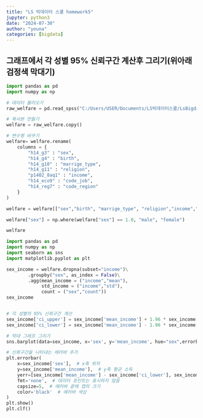 ```yaml
---
title: "LS 빅데이터 스쿨 homework5"
jupyter: python3
date: "2024-07-30"
author: "youna"
categories: [bigdata] 
---
```


## 그래프에서 각 성별 95% 신뢰구간 계산후 그리기(위아래 검정색 막대기)
```python
import pandas as pd
import numpy as np

# 데이터 불러오기
raw_welfare = pd.read_spss("C:/Users/USER/Documents/LS빅데이터스쿨/LsBigdata-project1/data/koweps/Koweps_hpwc14_2019_beta2.sav")

# 복사본 만들기
welfare = raw_welfare.copy()

# 변수명 바꾸기
welfare= welfare.rename(
    columns = {
        "h14_g3" : "sex",
        "h14_g4" : "birth",
        "h14_g10" : "marrige_type",
        "h14_g11" : "religion",
        "p1402_8aq1" : "income",
        "h14_eco9" : "code_job",
        "h14_reg7" : "code_region"
    }
)

welfare = welfare[["sex","birth", "marrige_type", "religion","income","code_job","code_region"]]

welfare["sex"] = np.where(welfare["sex"] == 1.0, "male", "female")

welfare
```


```python
import pandas as pd
import numpy as np
import seaborn as sns
import matplotlib.pyplot as plt

sex_income = welfare.dropna(subset="income")\
        .groupby("sex", as_index = False)\
        .agg(mean_income = ("income","mean"),
             std_income = ("income","std"),
             count = ("sex","count"))
sex_income


# 각 성별의 95% 신뢰구간 계산
sex_income['ci_upper'] = sex_income['mean_income'] + 1.96 * sex_income['std_income'] / np.sqrt(sex_income['count'])
sex_income['ci_lower'] = sex_income['mean_income'] - 1.96 * sex_income['std_income'] / np.sqrt(sex_income['count'])

# 막대 그래프 그리기
sns.barplot(data=sex_income, x='sex', y='mean_income', hue="sex",errorbar=None)

# 신뢰구간을 나타내는 에러바 추가
plt.errorbar(
    x=sex_income['sex'],  # x축 위치
    y=sex_income['mean_income'],  # y축 평균 소득
    yerr=[sex_income['mean_income'] - sex_income['ci_lower'], sex_income['ci_upper'] - sex_income['mean_income']],  # 신뢰구간 범위
    fmt='none',  # 데이터 포인트는 표시하지 않음
    capsize=5,  # 에러바 끝에 캡의 크기
    color='black'  # 에러바 색상
)
plt.show()
plt.clf()

```

